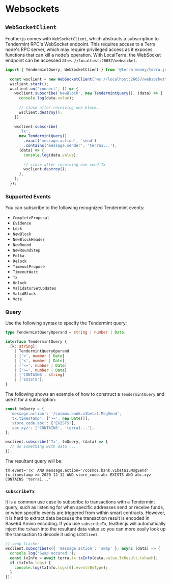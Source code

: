 # Websockets

## `WebSocketClient`

Feather.js comes with `WebSocketClient`, which abstracts a subscription to Tendermint RPC's WebSocket endpoint. This requires access to a Terra node's RPC server, which may require privileged access as it exposes functions that can kill a node's operation. With LocalTerra, the WebSocket endpoint can be accessed at `ws://localhost:26657/websocket`.

```ts
import { TendermintQuery, WebSocketClient } from '@terra-money/terra.js';
 
  const wsclient = new WebSocketClient("ws://localhost:26657/websocket");
  wsclient.start();
  wsclient.on('connect', () => {
    wsclient.subscribe('NewBlock', new TendermintQuery(), (data) => {
      console.log(data.value);
 
      // close after receiving one block.
      wsclient.destroy();
    });
 
    wsclient.subscribe(
      'Tx',
      new TendermintQuery()
        .exact('message.action', 'send')
        .contains('message.sender', 'terra1...'),
      (data) => {
        console.log(data.value);
 
        // close after receiving one send Tx
        wsclient.destroy();
      },
    );
  });
```

### Supported Events

You can subscribe to the following recognized Tendermint events:

- `CompleteProposal`
- `Evidence`
- `Lock`
- `NewBlock`
- `NewBlockHeader`
- `NewRound`
- `NewRoundStep`
- `Polka`
- `Relock`
- `TimeoutPropose`
- `TimeoutWait`
- `Tx`
- `Unlock`
- `ValidatorSetUpdates`
- `ValidBlock`
- `Vote`

### Query

Use the following syntax to specify the Tendermint query:

```ts
type TendermintQueryOperand = string | number | Date;

interface TendermintQuery {
  [k: string]:
    | TendermintQueryOperand
    | ['>', number | Date]
    | ['<', number | Date]
    | ['<=', number | Date]
    | ['>=', number | Date]
    | ['CONTAINS', string]
    | ['EXISTS'];
}
```

The following shows an example of how to construct a `TendermintQuery` and use it for a subscription:

```ts
const tmQuery = {
  'message.action': '/cosmos.bank.v1beta1.MsgSend',
  'tx.timestamp': ['>=', new Date()],
  'store_code.abc': ['EXISTS'],
  'abc.xyz': ['CONTAINS', 'terra1...'],
};

wsclient.subscribe('Tx', tmQuery, (data) => {
  // do something with data ...
});
```

The resultant query will be:

`tm.event='Tx' AND message.action='/cosmos.bank.v1beta1.MsgSend' tx.timestamp >= 2020-12-12 AND store_code.abc EXISTS AND abc.xyz CONTAINS 'terra1...'`

### `subscribeTx`

It is a common use case to subscribe to transactions with a Tendermint query, such as listening for when specific addresses send or receive funds, or when specific events are triggered from within smart contracts. However, it is hard to extract data because the transaction result is encoded in Base64 Amino encoding. If you use `subscribeTx`, feather.js will automatically inject the `txhash` into the resultant data value so you can more easily look up the transaction to decode it using `LCDClient`.

```ts
// swap tracker
wsclient.subscribeTx({ 'message.action': 'swap' }, async (data) => {
  console.log('Swap occured!');
  const txInfo = await terra.tx.txInfo(data.value.TxResult.txhash);
  if (txInfo.logs) {
    console.log(txInfo.logs[0].eventsByType);
  }
});
```
